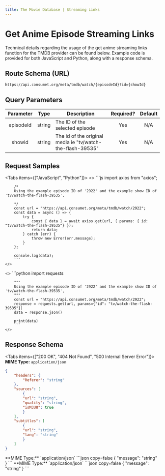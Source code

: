 ```yaml
---
title: The Movie Database | Streaming Links
---
```



# Get Anime Episode Streaming Links

Technical details regarding the usage of the get anime streaming links function for the TMDB provider can be found below. Example code is provided for both JavaScript and Python, along with a response schema.

## Route Schema (URL)

```
https://api.consumet.org/meta/tmdb/watch/{episodeId}?id={showId}
```

## Query Parameters

| Parameter |  Type  | Description                                                | Required? | Default |
| :-------: | :----: | ---------------------------------------------------------- | :-------: | :-----: |
| episodeId | string | The ID of the selected episode                             |    Yes    |   N/A   |
|  showId   | string | The id of the original media ie "tv/watch-the-flash-39535" |    Yes    |   N/A   |

## Request Samples

<Tabs items={["JavaScript", "Python"]}>
  <Tab>
    <>
        ```js
        import axios from "axios";

        /*
        Using the example episode ID of '2922' and the example show ID of 'tv/watch-the-flash-39535',

        */
        const url = "https://api.consumet.org/meta/tmdb/watch/2922";
        const data = async () => {
            try {
                const { data } = await axios.get(url, { params: { id: "tv/watch-the-flash-39535"} });
                return data;
            } catch (err) {
                throw new Error(err.message);
            }
        };

        console.log(data);
        ```
    </>

  </Tab>
  <Tab>
    <>
        ```python
        import requests

        """
        Using the example episode ID of '2922' and the example show ID of 'tv/watch-the-flash-39535',
        """
        const url = "https://api.consumet.org/meta/tmdb/watch/2922";
        response = requests.get(url, params={"id": "tv/watch-the-flash-39535"})
        data = response.json()

        print(data)
        ```
    </>

  </Tab>
</Tabs>

## Response Schema

<Tabs items={["200 OK", "404 Not Found", "500 Internal Server Error"]}>
  <Tab>
  **MIME Type:** `application/json`
  ```json copy=false
  {
      "headers": {
          "Referer": "string"
      },
      "sources": [
          {
          "url": "string",
          "quality": "string",
          "isM3U8": true
          }
      ],
      "subtitles": [
          {
          "url": "string",
          "lang": "string"
          }
      ]
  }
  ```
  </Tab>
  <Tab>
  **MIME Type:** `application/json`
  ```json copy=false
  {
    "message": "string"
  }   
  ```
  </Tab>
  <Tab>
  **MIME Type:** `application/json`
  ```json copy=false
  {
    "message": "string"
  } 
  ```
  </Tab>
</Tabs>
